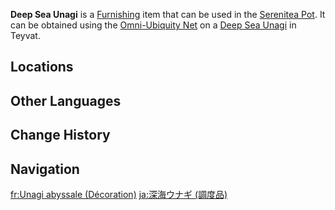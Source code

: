 {{About|the furnishing|the wildlife|Deep Sea Unagi}}
{{Furnishing Infobox
|title          = Deep Sea Unagi
|id             = 369154
|image          = Item Deep Sea Unagi (Furnishing).png
|category       = Animal
|subcategory    = Outdoor Creature
|quality        = 3
|adeptal_energy = 100
|load           = 350
|reduced_load   = 350
|description    = A slender, amphibious fish that often appears in the deep ocean. Biologically, it is an offshoot of the [[unagi]], and it often acts in symbiosis with larger creatures.<br>Thanks to the wondrous environment of your abode, the habitation needs of all creatures may be met. Thus, the Deep Sea Unagi lives a comfortable life here.
|mention        = Orobashi
|source1        = Omni-Ubiquity Net
}}
'''Deep Sea Unagi''' is a [[Furnishing]] item that can be used in the [[Serenitea Pot]]. It can be obtained using the [[Omni-Ubiquity Net]] on a [[Deep Sea Unagi]] in Teyvat.

==Locations==
{{Transclude|Deep Sea Unagi|Locations}}

==Other Languages==
{{Other Languages
|Transclude=Deep Sea Unagi
}}

==Change History==
{{Change History|2.4}}

==Navigation==
{{Furnishing Navbox/Living|Animal}}

[[fr:Unagi abyssale (Décoration)]]
[[ja:深海ウナギ (調度品)]]